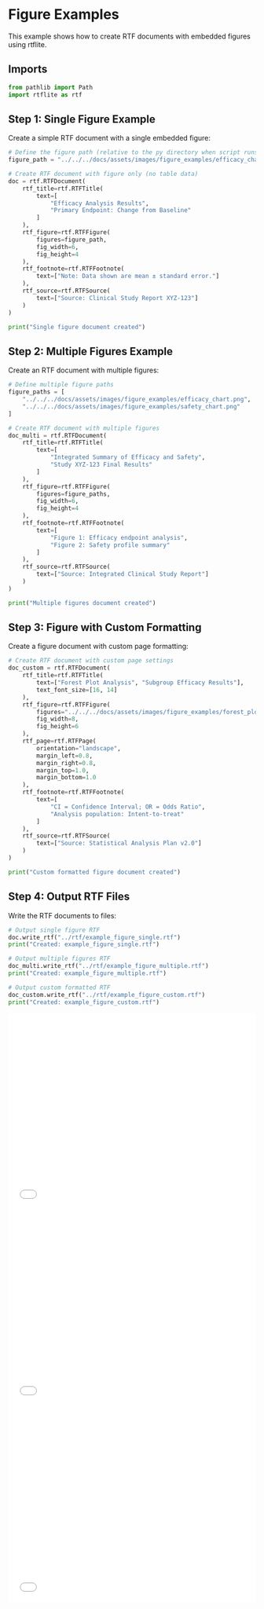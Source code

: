 # Figure Examples

<!-- `.md` and `.py` files are generated from the `.qmd` file. Please edit that file. -->

This example shows how to create RTF documents with embedded figures using rtflite.

## Imports

```python
from pathlib import Path
import rtflite as rtf
```

## Step 1: Single Figure Example

Create a simple RTF document with a single embedded figure:

```python
# Define the figure path (relative to the py directory when script runs)
figure_path = "../../../docs/assets/images/figure_examples/efficacy_chart.png"

# Create RTF document with figure only (no table data)
doc = rtf.RTFDocument(
    rtf_title=rtf.RTFTitle(
        text=[
            "Efficacy Analysis Results",
            "Primary Endpoint: Change from Baseline"
        ]
    ),
    rtf_figure=rtf.RTFFigure(
        figures=figure_path,
        fig_width=6,
        fig_height=4
    ),
    rtf_footnote=rtf.RTFFootnote(
        text=["Note: Data shown are mean ± standard error."]
    ),
    rtf_source=rtf.RTFSource(
        text=["Source: Clinical Study Report XYZ-123"]
    )
)

print("Single figure document created")
```

## Step 2: Multiple Figures Example

Create an RTF document with multiple figures:

```python
# Define multiple figure paths
figure_paths = [
    "../../../docs/assets/images/figure_examples/efficacy_chart.png",
    "../../../docs/assets/images/figure_examples/safety_chart.png"
]

# Create RTF document with multiple figures
doc_multi = rtf.RTFDocument(
    rtf_title=rtf.RTFTitle(
        text=[
            "Integrated Summary of Efficacy and Safety",
            "Study XYZ-123 Final Results"
        ]
    ),
    rtf_figure=rtf.RTFFigure(
        figures=figure_paths,
        fig_width=6,
        fig_height=4
    ),
    rtf_footnote=rtf.RTFFootnote(
        text=[
            "Figure 1: Efficacy endpoint analysis",
            "Figure 2: Safety profile summary"
        ]
    ),
    rtf_source=rtf.RTFSource(
        text=["Source: Integrated Clinical Study Report"]
    )
)

print("Multiple figures document created")
```

## Step 3: Figure with Custom Formatting

Create a figure document with custom page formatting:

```python
# Create RTF document with custom page settings
doc_custom = rtf.RTFDocument(
    rtf_title=rtf.RTFTitle(
        text=["Forest Plot Analysis", "Subgroup Efficacy Results"],
        text_font_size=[16, 14]
    ),
    rtf_figure=rtf.RTFFigure(
        figures="../../../docs/assets/images/figure_examples/forest_plot.png",
        fig_width=8,
        fig_height=6
    ),
    rtf_page=rtf.RTFPage(
        orientation="landscape",
        margin_left=0.8,
        margin_right=0.8,
        margin_top=1.0,
        margin_bottom=1.0
    ),
    rtf_footnote=rtf.RTFFootnote(
        text=[
            "CI = Confidence Interval; OR = Odds Ratio",
            "Analysis population: Intent-to-treat"
        ]
    ),
    rtf_source=rtf.RTFSource(
        text=["Source: Statistical Analysis Plan v2.0"]
    )
)

print("Custom formatted figure document created")
```

## Step 4: Output RTF Files

Write the RTF documents to files:

```python
# Output single figure RTF
doc.write_rtf("../rtf/example_figure_single.rtf")
print("Created: example_figure_single.rtf")

# Output multiple figures RTF  
doc_multi.write_rtf("../rtf/example_figure_multiple.rtf")
print("Created: example_figure_multiple.rtf")

# Output custom formatted RTF
doc_custom.write_rtf("../rtf/example_figure_custom.rtf")
print("Created: example_figure_custom.rtf")
```

<embed src="../pdf/example_figure_single.pdf" style="width:100%; height:400px" type="application/pdf">

<embed src="../pdf/example_figure_multiple.pdf" style="width:100%; height:400px" type="application/pdf">

<embed src="../pdf/example_figure_custom.pdf" style="width:100%; height:400px" type="application/pdf">
